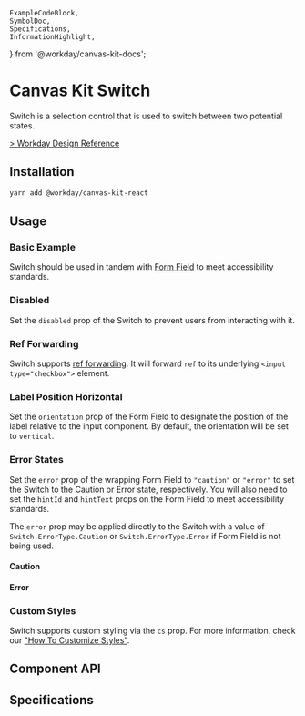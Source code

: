 	ExampleCodeBlock,
	SymbolDoc,
	Specifications,
	InformationHighlight,
} from '@workday/canvas-kit-docs';

<Meta of={SwitchStories} />

# Canvas Kit Switch

Switch is a selection control that is used to switch between two potential states.

[> Workday Design Reference](https://design.workday.com/components/inputs/switch)

## Installation

```sh
yarn add @workday/canvas-kit-react
```

## Usage

### Basic Example

Switch should be used in tandem with [Form Field](/components/inputs/form-field/) to meet
accessibility standards.

<ExampleCodeBlock code={Basic} />

### Disabled

Set the `disabled` prop of the Switch to prevent users from interacting with it.

<ExampleCodeBlock code={Disabled} />

### Ref Forwarding

Switch supports [ref forwarding](https://reactjs.org/docs/forwarding-refs.html). It will forward
`ref` to its underlying `<input type="checkbox">` element.

<ExampleCodeBlock code={RefForwarding} />

### Label Position Horizontal

Set the `orientation` prop of the Form Field to designate the position of the label relative to the
input component. By default, the orientation will be set to `vertical`.

<ExampleCodeBlock code={LabelPosition} />

### Error States

Set the `error` prop of the wrapping Form Field to `"caution"` or
`"error"` to set the Switch to the Caution or Error state, respectively. You will
also need to set the `hintId` and `hintText` props on the Form Field to meet accessibility
standards.

The `error` prop may be applied directly to the Switch with a value of `Switch.ErrorType.Caution` or
`Switch.ErrorType.Error` if Form Field is not being used.

#### Caution

<ExampleCodeBlock code={Caution} />

#### Error

<ExampleCodeBlock code={Error} />

### Custom Styles

Switch supports custom styling via the `cs` prop. For more information, check our
["How To Customize Styles"](https://workday.github.io/canvas-kit/?path=/docs/styling-how-to-customize-styles--docs).

## Component API

<SymbolDoc name="Switch" fileName="/react/" />

## Specifications

<Specifications file="Switch.spec.ts" name="Switch" />
